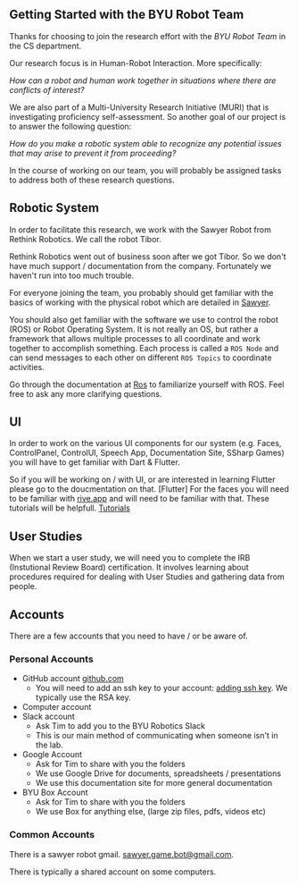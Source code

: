 ## Getting Started with the BYU Robot Team

Thanks for choosing to join the research effort with the _BYU Robot Team_ in the CS department.

Our research focus is in Human-Robot Interaction. More specifically:

_How can a robot and human work together in situations where there are conflicts of interest?_

We are also part of a Multi-University Research Initiative (MURI) that is investigating proficiency self-assessment. So another goal of our project is to answer the following question:

_How do you make a robotic system able to recognize any potential issues that may arise to prevent it from proceeding?_

In the course of working on our team, you will probably be assigned tasks to address both of these research questions.

## Robotic System

In order to facilitate this research, we work with the Sawyer Robot from Rethink Robotics. We call the robot Tibor.

Rethink Robotics went out of business soon after we got Tibor. So we don't have much support / documentation from the company. Fortunately we haven't run into too much trouble.

For everyone joining the team, you probably should get familiar with the basics of working with the physical robot which are detailed in [Sawyer](sawyer/Sawyer).

You should also get familiar with the software we use to control the robot (ROS) or Robot Operating System. It is not really an OS, but rather a framework that allows multiple processes to all coordinate and work together to accomplish something. Each process is called a `ROS Node` and can send messages to each other on different `ROS Topics` to coordinate activities.

Go through the documentation at [Ros](ros/ROS) to familiarize yourself with ROS. Feel free to ask any more clarifying questions.

## UI

In order to work on the various UI components for our system (e.g. Faces, ControlPanel, ControlUI, Speech App, Documentation Site, SSharp Games) you will have to get familiar with Dart & Flutter.

So if you will be working on / with UI, or are interested in learning Flutter please go to the doucmentation on that. [Flutter]
For the faces you will need to be familiar with [rive.app](https://rive.app/) and will need to be familiar with that. These tutorials will be helpfull. [Tutorials](https://docs.rive.app/tutorials)

## User Studies

When we start a user study, we will need you to complete the IRB (Instutional Review Board) certification. It involves learning about procedures required for dealing with User Studies and gathering data from people.

## Accounts

There are a few accounts that you need to have / or be aware of.

### Personal Accounts

- GitHub account [github.com](https://github.com)
  - You will need to add an ssh key to your account: [adding ssh key](https://gitlab.com/help/ssh/README#generating-a-new-ssh-key-pair). We typically use the RSA key.
- Computer account
- Slack account
  - Ask Tim to add you to the BYU Robotics Slack
  - This is our main method of communicating when someone isn't in the lab.
- Google Account
  - Ask for Tim to share with you the folders
  - We use Google Drive for documents, spreadsheets / presentations
  - We use this documentation site for more general documentation
- BYU Box Account
  - Ask for Tim to share with you the folders
  - We use Box for anything else, (large zip files, pdfs, videos etc)

### Common Accounts

There is a sawyer robot gmail. sawyer.game.bot@gmail.com.

There is typically a shared account on some computers.
